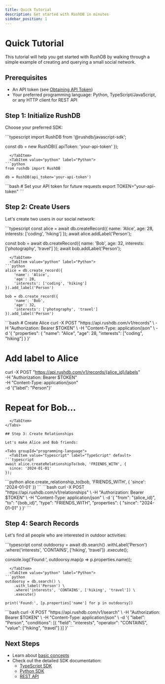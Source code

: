 ```yaml
---
title: Quick Tutorial
description: Get started with RushDB in minutes
sidebar_position: 1
---
```


# Quick Tutorial

This tutorial will help you get started with RushDB by walking through a simple example of creating and querying a small social network.

## Prerequisites

- An API token (see [Obtaining API Token](../get-started/get-api-token))
- Your preferred programming language: Python, TypeScript/JavaScript, or any HTTP client for REST API

## Step 1: Initialize RushDB

Choose your preferred SDK:


<Tabs groupId="programming-language">
  <TabItem value="typescript" label="TypeScript" default>
```typescript
import RushDB from '@rushdb/javascript-sdk';

const db = new RushDB({
  apiToken: 'your-api-token'
});
```
  </TabItem>
  <TabItem value="python" label="Python">
```python
from rushdb import RushDB

db = RushDB(api_token='your-api-token')
```
  </TabItem>
  <TabItem value="rest" label="REST API">
```bash
# Set your API token for future requests
export TOKEN="your-api-token"
```
  </TabItem>
</Tabs>

## Step 2: Create Users

Let's create two users in our social network:

<Tabs groupId="programming-language">
  <TabItem value="typescript" label="TypeScript" default>
```typescript
const alice = await db.createRecord({
  name: 'Alice',
  age: 28,
  interests: ['coding', 'hiking']
});
await alice.addLabel('Person');

const bob = await db.createRecord({
  name: 'Bob',
  age: 32,
  interests: ['photography', 'travel']
});
await bob.addLabel('Person');
```
  </TabItem>
  <TabItem value="python" label="Python">
```python
alice = db.create_record({
    'name': 'Alice',
    'age': 28,
    'interests': ['coding', 'hiking']
}).add_label('Person')

bob = db.create_record({
    'name': 'Bob',
    'age': 32,
    'interests': ['photography', 'travel']
}).add_label('Person')
```
  </TabItem>
  <TabItem value="rest" label="REST API">
```bash
# Create Alice
curl -X POST "https://api.rushdb.com/v1/records" \
  -H "Authorization: Bearer $TOKEN" \
  -H "Content-Type: application/json" \
  -d '{
    "properties": {
      "name": "Alice",
      "age": 28,
      "interests": ["coding", "hiking"]
    }
  }'

# Add label to Alice
curl -X POST "https://api.rushdb.com/v1/records/{alice_id}/labels" \
  -H "Authorization: Bearer $TOKEN" \
  -H "Content-Type: application/json" \
  -d '{"label": "Person"}'

# Repeat for Bob...
```
  </TabItem>
</Tabs>

## Step 3: Create Relationships

Let's make Alice and Bob friends:

<Tabs groupId="programming-language">
  <TabItem value="typescript" label="TypeScript" default>
```typescript
await alice.createRelationshipTo(bob, 'FRIENDS_WITH', {
  since: '2024-01-01'
});
```
  </TabItem>
  <TabItem value="python" label="Python">
```python
alice.create_relationship_to(bob, 'FRIENDS_WITH', {
    'since': '2024-01-01'
})
```
  </TabItem>
  <TabItem value="rest" label="REST API">
```bash
curl -X POST "https://api.rushdb.com/v1/relationships" \
  -H "Authorization: Bearer $TOKEN" \
  -H "Content-Type: application/json" \
  -d '{
    "from": "{alice_id}",
    "to": "{bob_id}",
    "type": "FRIENDS_WITH",
    "properties": {
      "since": "2024-01-01"
    }
  }'
```
  </TabItem>
</Tabs>

## Step 4: Search Records

Let's find all people who are interested in outdoor activities:

<Tabs groupId="programming-language">
  <TabItem value="typescript" label="TypeScript" default>
```typescript
const outdoorsy = await db.search()
  .withLabel('Person')
  .where('interests', 'CONTAINS', ['hiking', 'travel'])
  .execute();

console.log('Found:', outdoorsy.map(p => p.properties.name));
```
  </TabItem>
  <TabItem value="python" label="Python">
```python
outdoorsy = db.search() \
    .with_label('Person') \
    .where('interests', 'CONTAINS', ['hiking', 'travel']) \
    .execute()

print('Found:', [p.properties['name'] for p in outdoorsy])
```
  </TabItem>
  <TabItem value="rest" label="REST API">
```bash
curl -X POST "https://api.rushdb.com/v1/search" \
  -H "Authorization: Bearer $TOKEN" \
  -H "Content-Type: application/json" \
  -d '{
    "label": "Person",
    "conditions": [{
      "field": "interests",
      "operator": "CONTAINS",
      "value": ["hiking", "travel"]
    }]
  }'
```
  </TabItem>
</Tabs>

## Next Steps

- Learn about [basic concepts](../concepts/records)
- Check out the detailed SDK documentation:
  - [TypeScript SDK](../typescript-sdk/introduction)
  - [Python SDK](../python-sdk/introduction)
  - [REST API](../rest-api/introduction)
